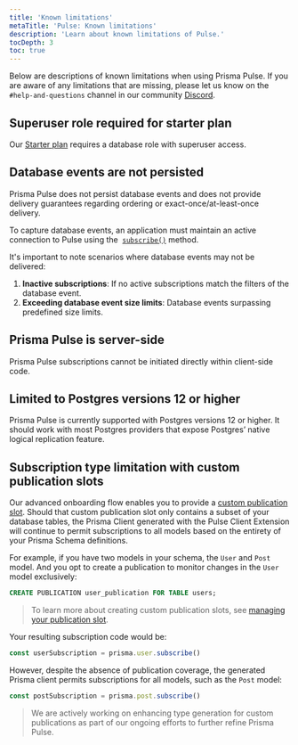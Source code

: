 ```yaml
---
title: 'Known limitations'
metaTitle: 'Pulse: Known limitations'
description: 'Learn about known limitations of Pulse.'
tocDepth: 3
toc: true
---
```


<TopBlock>

Below are descriptions of known limitations when using Prisma Pulse. If you are aware of any limitations that are missing, please let us know on the `#help-and-questions` channel in our community [Discord](https://pris.ly/discord).

</TopBlock>

## Superuser role required for starter plan

Our [Starter plan](https://www.prisma.io/pricing) requires a database role with superuser access.

## Database events are not persisted

Prisma Pulse does not persist database events and does not provide delivery guarantees regarding ordering or exact-once/at-least-once delivery.

To capture database events, an application must maintain an active connection to Pulse using the  [`subscribe()`](/pulse/api-reference#subscribe) method.

It's important to note scenarios where database events may not be delivered:

1. **Inactive subscriptions**: If no active subscriptions match the filters of the database event.
2. **Exceeding database event size limits**: Database events surpassing predefined size limits.

## Prisma Pulse is server-side

Prisma Pulse subscriptions cannot be initiated directly within client-side code.

## Limited to Postgres versions 12 or higher

Prisma Pulse is currently supported with Postgres versions 12 or higher. It should work with most Postgres providers that expose Postgres’ native logical replication feature.

## Subscription type limitation with custom publication slots

Our advanced onboarding flow enables you to provide a [custom publication slot](/pulse/database-setup/general-database-instructions#manage-your-own-publication-slot). Should that custom publication slot only contains a subset of your database tables, the Prisma Client generated with the Pulse Client Extension will continue to permit subscriptions to all models based on the entirety of your Prisma Schema definitions.

For example, if you have two models in your schema, the `User` and `Post` model. And you opt to create a publication to monitor changes in the `User` model exclusively:

```sql
CREATE PUBLICATION user_publication FOR TABLE users;
```

> To learn more about creating custom publication slots, see [managing your publication slot](/pulse/database-setup/general-database-instructions#manage-your-own-publication-slot).

Your resulting subscription code would be:

```ts
const userSubscription = prisma.user.subscribe()
```

However, despite the absence of publication coverage, the generated Prisma client permits subscriptions for all models, such as the `Post` model:

```ts
const postSubscription = prisma.post.subscribe()
```

> We are actively working on enhancing type generation for custom publications as part of our ongoing efforts to further refine Prisma Pulse.
